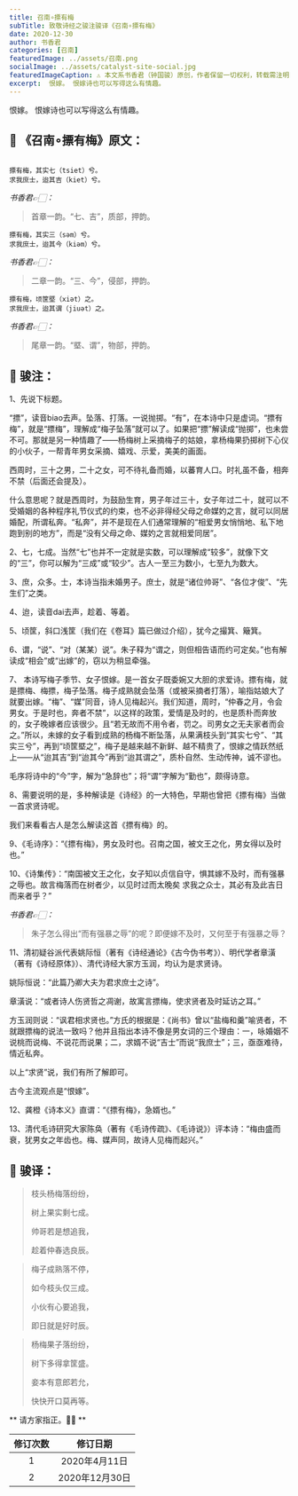 ```yaml
---
title: 召南∘摽有梅
subTitle: 致敬诗经之骏注骏译《召南∘摽有梅》 
date: 2020-12-30 
author: 书香君
categories: [召南]
featuredImage: ../assets/召南.png
socialImage: ../assets/catalyst-site-social.jpg
featuredImageCaption: ⚠️️ 本文系书香君（钟国骏）原创，作者保留一切权利，转载需注明出处。
excerpt:  恨嫁。 恨嫁诗也可以写得这么有情趣。   
---
```


恨嫁。
恨嫁诗也可以写得这么有情趣。

## 🌼 《召南∘摽有梅》原文：
```

摽有梅，其实七（tsiet）兮。
求我庶士，迨其吉（kiet）兮。

```
*书香君👉🏻：* 

> 首章一韵。“七、吉”，质部，押韵。

```
摽有梅，其实三（səm）兮。
求我庶士，迨其今（kiəm）兮。

```
*书香君👉🏻：* 

> 二章一韵。“三、今”，侵部，押韵。

```
摽有梅，顷筐塈（xiət）之。
求我庶士，迨其谓（jiuət）之。

```
*书香君👉🏻：* 

> 尾章一韵。“塈、谓”，物部，押韵。

## 🍁️ 骏注：

1、先说下标题。

“摽”，读音biao去声。坠落、打落。一说抛掷。“有”，在本诗中只是虚词。“摽有梅”，就是“摽梅”，理解成“梅子坠落”就可以了。如果把“摽”解读成“抛掷”，也未尝不可。那就是另一种情趣了——杨梅树上采摘梅子的姑娘，拿杨梅果扔掷树下心仪的小伙子，一帮青年男女采摘、嬉戏、示爱，美美的画面。

西周时，三十之男，二十之女，可不待礼备而婚，以蕃育人口。时礼虽不备，相奔不禁（后面还会提及）。

什么意思呢？就是西周时，为鼓励生育，男子年过三十，女子年过二十，就可以不受婚姻的各种程序礼节仪式的约束，也不必非得经父母之命媒妁之言，就可以同居婚配，所谓私奔。“私奔”，并不是现在人们通常理解的“相爱男女悄悄地、私下地跑到别的地方”，而是“没有父母之命、媒妁之言就相爱同居”。

2、七，七成。当然“七”也并不一定就是实数，可以理解成“较多”，就像下文的“三”，你可以解为“三成”或“较少”。古人一至三为数小，七至九为数大。

3、庶，众多。士，本诗当指未婚男子。庶士，就是“诸位帅哥”、“各位才俊”、“先生们”之类。

4、迨，读音dai去声，趁着、等着。

5、顷筐，斜口浅筐（我们在《卷耳》篇已做过介绍），犹今之撮箕、簸箕。

6、谓，“说”、“对（某某）说”。朱子释为“谓之，则但相告语而约可定矣。”也有解读成“相会”或“出嫁”的，窃以为稍显牵强。

7、 本诗写梅子季节、女子恨嫁。是一首女子既委婉又大胆的求爱诗。摽有梅，就是摽梅、梅摽，梅子坠落。梅子成熟就会坠落（或被采摘者打落），喻指姑娘大了就要出嫁。“梅”、“媒”同音，诗人见梅起兴。我们知道，周时，“仲春之月，令会男女。于是时也，奔者不禁”，以这样的政策，爱情是及时的，也是质朴而奔放的，女子晚嫁者应该很少。且“若无故而不用令者，罚之。司男女之无夫家者而会之。”所以，未嫁的女子看到成熟的杨梅不断坠落，从果满枝头到“其实七兮”、“其实三兮”，再到“顷筐塈之”，梅子是越来越不新鲜、越不精贵了，恨嫁之情跃然纸上——从“迨其吉”到“迨其今”再到“迨其谓之”，质朴自然、生动传神，诚不谬也。

毛序将诗中的“今”字，解为“急辞也”；将“谓”字解为“勤也”，颇得诗意。

8、需要说明的是，多种解读是《诗经》的一大特色，早期也曾把《摽有梅》当做一首求贤诗呢。

我们来看看古人是怎么解读这首《摽有梅》的。

9、《毛诗序》：“《摽有梅》，男女及时也。召南之国，被文王之化，男女得以及时也。”

10、《诗集传》：“南国被文王之化，女子知以贞信自守，惧其嫁不及时，而有强暴之辱也。故言梅落而在树者少，以见时过而太晚矣 求我之众士，其必有及此吉日而来者乎？”

*书香君👉🏻：* 

> 朱子怎么得出“而有强暴之辱”的呢？即便嫁不及时，又何至于有强暴之辱？

11、清初疑谷派代表姚际恒（著有《诗经通论》《古今伪书考》）、明代学者章潢（著有《诗经原体》）、清代诗经大家方玉润，均认为是求贤诗。

姚际恒说：“此篇乃卿大夫为君求庶士之诗”。

章潢说：“或者诗人伤贤哲之凋谢，故寓言摽梅，使求贤者及时延访之耳。”

方玉润则说：“讽君相求贤也。”方氏的根据是：《尚书》曾以“盐梅和羹”喻贤者，不就跟摽梅的说法一致吗？他并且指出本诗不像是男女词的三个理由：一，咏婚姻不说桃而说梅、不说花而说果；二，求婿不说“吉士”而说“我庶士”；三，亟亟难待，情近私奔。

以上“求贤”说，我们有所了解即可。

古今主流观点是“恨嫁”。

12、龚橙《诗本义》直谓：“《摽有梅》，急婿也。”

13、清代毛诗研究大家陈奂（著有《毛诗传疏》、《毛诗说》）评本诗：“梅由盛而衰，犹男女之年齿也。梅、媒声同，故诗人见梅而起兴。”

## 🍁️ 骏译：

> 枝头杨梅落纷纷，
> 
> 树上果实剩七成。
> 
> 帅哥若是想追我，
> 
> 趁着仲春选良辰。

> 梅子成熟落不停，
> 
> 如今枝头仅三成。
> 
> 小伙有心要追我，
> 
> 即日就是好时辰。

> 杨梅果子落纷纷，
> 
> 树下多得拿筐盛。
> 
> 妾本有意郎若允，
> 
> 快快开口莫再等。

** 请方家指正。🙏🏻 **

| 修订次数      | 修订日期 | 
|   :----: |    :----:   | 
| 1    | 2020年4月11日       | 
| 2    | 2020年12月30日       | 
